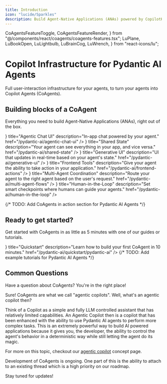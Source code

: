 ```yaml
---
title: Introduction
icon: "lucide/Sparkles"
description: Build Agent-Native Applications (ANAs) powered by CopilotKit and Pydantic AI Agents.
---
```


  CoAgentsFeatureToggle,
  CoAgentsFeatureRender,
} from "@/components/react/coagents/coagents-features.tsx";
  LuPlane,
  LuBookOpen,
  LuLightbulb,
  LuBrainCog,
  LuWrench,
} from "react-icons/lu";

# Copilot Infrastructure for Pydantic AI Agents

Full user-interaction infrastructure for your agents, to turn your agents into Copilot Agents (CoAgents).


## Building blocks of a CoAgent

Everything you need to build Agent-Native Applications (ANAs), right out of the box.

<Cards className="gap-6">
  <Card
    className="p-6 rounded-xl text-base"
    icon={<TextIcon className="text-indigo-500 dark:text-indigo-300" />}
    title="Agentic Chat UI"
    description="In-app chat powered by your agent."
    href="/pydantic-ai/agentic-chat-ui"
  />
  <Card
    className="p-6 rounded-xl text-base"
    icon={<JsonIcon className="text-indigo-500 dark:text-indigo-300" />}
    title="Shared State"
    description="Your agent can see everything in your app, and vice versa."
    href="/pydantic-ai/shared-state"
  />
  <Card
    className="p-6 rounded-xl text-base"
    icon={<LuLightbulb className="text-indigo-500 dark:text-indigo-300" />}
    title="Generative UI"
    description="UI that updates in real-time based on your agent's state."
    href="/pydantic-ai/generative-ui"
  />
  <Card
    className="p-6 rounded-xl text-base"
    icon={<LuWrench className="text-indigo-500 dark:text-indigo-300" />}
    title="Frontend Tools"
    description="Give your agent the ability to take action in your application."
    href="/pydantic-ai/frontend-actions"
  />
  <Card
    className="p-6 rounded-xl text-base"
    icon={<LuBrainCog className="text-indigo-500 dark:text-indigo-300" />}
    title="Multi-Agent Coordination"
    description="Route your agent to the right agent based on the user's request."
    href="/pydantic-ai/multi-agent-flows"
  />
  <Card
    className="p-6 rounded-xl text-base"
    icon={<LuBookOpen className="text-indigo-500 dark:text-indigo-300" />}
    title="Human-in-the-Loop"
    description="Set smart checkpoints where humans can guide your agents."
    href="/pydantic-ai/human-in-the-loop"
  />
</Cards>

{/* TODO: Add CoAgents in action section for Pydantic AI Agents */}

## Ready to get started?

Get started with CoAgents in as little as 5 minutes with one of our guides or tutorials.

<Cards className="gap-6">
  <Card
    className="p-6 rounded-xl text-base"
    icon={<LuLightbulb className="text-indigo-500 dark:text-indigo-300" />}
    title="Quickstart"
    description="Learn how to build your first CoAgent in 10 minutes."
    href="/pydantic-ai/quickstart/pydantic-ai"
  />
</Cards>
{/* TODO: Add example tutorials for Pydantic AI Agents */}

## Common Questions

Have a question about CoAgents? You're in the right place!

<Accordions>
<Accordion title="Can you explain what a CoAgent is in more detail?">
Sure! CoAgents are what we call "agentic copilots". Well, what's an agentic copilot then?

Think of a Copilot as a simple and fully LLM controlled assistant that has relatively limited capabilities. An Agentic Copilot then is a copilot
that has been enhanced with the ability to use Pydantic AI agents to perform more complex tasks. This is an extremely powerful way to build AI
powered applications because it gives you, the developer, the ability to control the agent's behavior in a deterministic way while still letting
the agent do its magic.

For more on this topic, checkout our [agentic copilot](/pydantic-ai/concepts/agentic-copilots) concept page.

</Accordion>
<Accordion title="Can I attach to an existing thread?">
Development of CoAgents is ongoing. One part of this is the ability to attach to an existing thread which is a high priority on our roadmap.

Stay tuned for updates!

</Accordion>
</Accordions> 